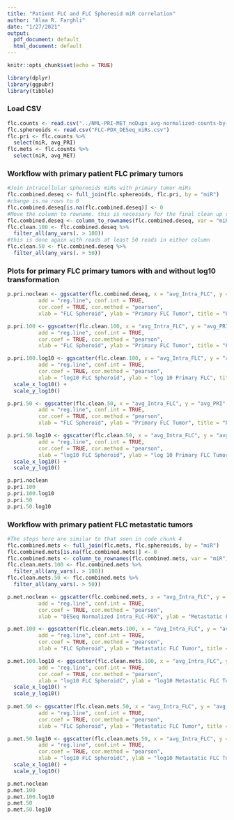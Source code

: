 ```yaml
---
title: "Patient FLC and FLC Sphereoid miR correlation"
author: "Alaa R. Farghli"
date: "1/27/2021"
output:
  pdf_document: default
  html_document: default
---
```


```r
knitr::opts_chunk$set(echo = TRUE)
```

```r
library(dplyr)
library(ggpubr) 
library(tibble)
```
### Load CSV
```r
flc.counts <- read.csv("../NML-PRI-MET_noDups_avg-normalized-counts-by-group.csv")
flc.sphereoids <- read.csv("FLC-PDX_DESeq_miRs.csv")
flc.pri <- flc.counts %>% 
  select(miR, avg_PRI)
flc.mets <- flc.counts %>% 
  select(miR, avg_MET)
```

### Workflow with primary patient FLC primary tumors 
```r
#Join intracellular sphereoids miRs with primary tumor miRs
flc.combined.deseq <- full_join(flc.sphereoids, flc.pri, by = "miR")
#change is.na rows to 0
flc.combined.deseq[is.na(flc.combined.deseq)] <- 0
#Move the column to rowname. this is necessary for the final clean up step of removing rows that contain at least 100 reads in either column
flc.combined.deseq <- column_to_rownames(flc.combined.deseq, var = "miR")
flc.clean.100 <- flc.combined.deseq %>% 
  filter_all(any_vars(. > 100))
#this is done again with reads at least 50 reads in either column
flc.clean.50 <- flc.combined.deseq %>% 
  filter_all(any_vars(. > 50))
```

### Plots for primary FLC primary tumors with and without log10 transformation
```r
p.pri.noclean <- ggscatter(flc.combined.deseq, x = "avg_Intra_FLC", y = "avg_PRI", 
          add = "reg.line", conf.int = TRUE, 
          cor.coef = TRUE, cor.method = "pearson",
          xlab = "FLC Spheroid", ylab = "Primary FLC Tumor", title = "Primary FLC tumor miRS vs FLC-PDX miRs")

p.pri.100 <- ggscatter(flc.clean.100, x = "avg_Intra_FLC", y = "avg_PRI", 
          add = "reg.line", conf.int = TRUE, 
          cor.coef = TRUE, cor.method = "pearson",
          xlab = "FLC Spheroid", ylab = "Primary FLC Tumor", title = "Primary FLC tumor miRs vs FLC Sphereoid miRs - 100+ reads in at least one sample") 

p.pri.100.log10 <- ggscatter(flc.clean.100, x = "avg_Intra_FLC", y = "avg_PRI", 
          add = "reg.line", conf.int = TRUE, 
          cor.coef = TRUE, cor.method = "pearson",
          xlab = "log10 FLC Spheroid", ylab = "log 10 Primary FLC", title = "log10(Primary FLC tumor miRs vs FLC Sphereoid miRs) 100+ reads in at least one sample") +
  scale_x_log10() +
  scale_y_log10()

p.pri.50 <- ggscatter(flc.clean.50, x = "avg_Intra_FLC", y = "avg_PRI", 
          add = "reg.line", conf.int = TRUE, 
          cor.coef = TRUE, cor.method = "pearson",
          xlab = "FLC Spheroid", ylab = "Primary FLC Tumor", title = "Primary FLC tumor miRs vs FLC Sphereoid miRs - 50+ reads in at least one sample") 

p.pri.50.log10 <- ggscatter(flc.clean.50, x = "avg_Intra_FLC", y = "avg_PRI", 
          add = "reg.line", conf.int = TRUE, 
          cor.coef = TRUE, cor.method = "pearson",
          xlab = "log10 FLC Spheroid", ylab = "log 10 Primary FLC Tumor", title = "log10(Primary FLC tumor miRs vs DESeq_FLC Spheroid miRs) 50+ reads in at least one sample") +
  scale_x_log10() +
  scale_y_log10()

p.pri.noclean
p.pri.100
p.pri.100.log10
p.pri.50
p.pri.50.log10
```



### Workflow with primary patient FLC metastatic tumors
```r
#The steps here are similar to that seen in code chunk 4
flc.combined.mets <- full_join(flc.mets, flc.sphereoids, by = "miR")
flc.combined.mets[is.na(flc.combined.mets)] <- 0
flc.combined.mets <- column_to_rownames(flc.combined.mets, var = "miR")
flc.clean.mets.100 <- flc.combined.mets %>% 
  filter_all(any_vars(. > 100))
flc.clean.mets.50 <- flc.combined.mets %>% 
  filter_all(any_vars(. > 50))
```

```r
p.met.noclean <- ggscatter(flc.combined.mets, x = "avg_Intra_FLC", y = "avg_MET", 
          add = "reg.line", conf.int = TRUE, 
          cor.coef = TRUE, cor.method = "pearson",
          xlab = "DESeq Normalized Intra_FLC-PDX", ylab = "Metastatic FLC Tumor", title = "Primary FLC tumor miRS vs FLC miRs")

p.met.100 <- ggscatter(flc.clean.mets.100, x = "avg_Intra_FLC", y = "avg_MET", 
          add = "reg.line", conf.int = TRUE, 
          cor.coef = TRUE, cor.method = "pearson",
          xlab = "FLC Spheroid", ylab = "Metastatic FLC Tumor", title = "Metastatic FLC tumor miRs vs FLC sphereoids miRs - 100+ reads in at least one sample") 

p.met.100.log10 <- ggscatter(flc.clean.mets.100, x = "avg_Intra_FLC", y = "avg_MET", 
          add = "reg.line", conf.int = TRUE, 
          cor.coef = TRUE, cor.method = "pearson",
          xlab = "log10 FLC SpheroidC", ylab = "log10 Metastatic FLC Tumor", title = "log10(Metastatic FLC tumor miRs vs _FLC sphereoids miRs) 100+ reads in at least one sample") +
  scale_x_log10() +
  scale_y_log10()
  
p.met.50 <- ggscatter(flc.clean.mets.50, x = "avg_Intra_FLC", y = "avg_MET", 
          add = "reg.line", conf.int = TRUE, 
          cor.coef = TRUE, cor.method = "pearson",
          xlab = "FLC Spheroid", ylab = "Metastatic FLC Tumor", title = "Metastatic FLC tumor miRs vs FLC sphereoids miRs - 50+ reads in at least one sample")

p.met.50.log10 <- ggscatter(flc.clean.mets.50, x = "avg_Intra_FLC", y = "avg_MET", 
          add = "reg.line", conf.int = TRUE, 
          cor.coef = TRUE, cor.method = "pearson",
          xlab = "log10 FLC SpheroidC", ylab = "log10 Metastatic FLC Tumor", title = "log10(Metastatic FLC tumor miRs vs _FLC sphereoids miRs) 50+ reads in at least one sample") +
  scale_x_log10() +
  scale_y_log10()

p.met.noclean
p.met.100
p.met.100.log10
p.met.50
p.met.50.log10
```



```r

```


